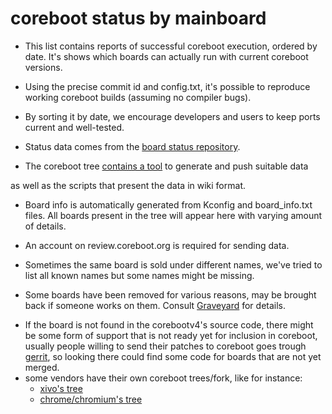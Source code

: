 = coreboot status by mainboard =

* This list contains reports of successful coreboot execution, ordered by date. It's shows which boards can actually run with current coreboot versions.

* Using the precise commit id and config.txt, it's possible to reproduce working coreboot builds (assuming no compiler bugs).

* By sorting it by date, we encourage developers and users to keep ports current and well-tested.

* Status data comes from the [http://review.coreboot.org/gitweb?p=board-status.git board status repository].

* The coreboot tree [http://review.coreboot.org/gitweb?p=coreboot.git;a=tree;f=util/board_status;hb=HEAD contains a tool] to generate and push suitable data
as well as the scripts that present the data in wiki format.

* Board info is automatically generated from Kconfig and board_info.txt files. All boards present in the tree will appear here with varying amount of details.

* An account on review.coreboot.org is required for sending data.

* Sometimes the same board is sold under different names, we've tried to list all known names but some names might be missing.

* Some boards have been removed for various reasons, may be brought back if someone works on them. Consult [[Graveyard]] for details.

* If the board is not found in the corebootv4's source code, there might be some form of support that is not ready yet for inclusion in coreboot, usually people willing to send their patches to coreboot goes trough [http://review.coreboot.org gerrit], so looking there could find some code for boards that are not yet merged.
* some vendors have their own coreboot trees/fork, like for instance:
** [http://git.xivo.fr/?p=official/xioh/coreboot.git;a=summary xivo's tree]
** [http://git.chromium.org/gitweb/?p=chromiumos/third_party/coreboot.git;a=summary chrome/chromium's tree]
